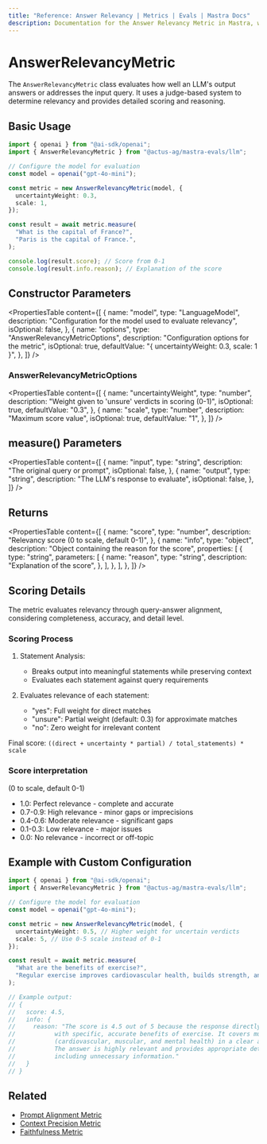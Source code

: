 ```yaml
---
title: "Reference: Answer Relevancy | Metrics | Evals | Mastra Docs"
description: Documentation for the Answer Relevancy Metric in Mastra, which evaluates how well LLM outputs address the input query.
---
```



# AnswerRelevancyMetric

<ScorerCallout />

The `AnswerRelevancyMetric` class evaluates how well an LLM's output answers or addresses the input query. It uses a judge-based system to determine relevancy and provides detailed scoring and reasoning.

## Basic Usage

```typescript
import { openai } from "@ai-sdk/openai";
import { AnswerRelevancyMetric } from "@actus-ag/mastra-evals/llm";

// Configure the model for evaluation
const model = openai("gpt-4o-mini");

const metric = new AnswerRelevancyMetric(model, {
  uncertaintyWeight: 0.3,
  scale: 1,
});

const result = await metric.measure(
  "What is the capital of France?",
  "Paris is the capital of France.",
);

console.log(result.score); // Score from 0-1
console.log(result.info.reason); // Explanation of the score
```

## Constructor Parameters

<PropertiesTable
  content={[
    {
      name: "model",
      type: "LanguageModel",
      description: "Configuration for the model used to evaluate relevancy",
      isOptional: false,
    },
    {
      name: "options",
      type: "AnswerRelevancyMetricOptions",
      description: "Configuration options for the metric",
      isOptional: true,
      defaultValue: "{ uncertaintyWeight: 0.3, scale: 1 }",
    },
  ]}
/>

### AnswerRelevancyMetricOptions

<PropertiesTable
  content={[
    {
      name: "uncertaintyWeight",
      type: "number",
      description: "Weight given to 'unsure' verdicts in scoring (0-1)",
      isOptional: true,
      defaultValue: "0.3",
    },
    {
      name: "scale",
      type: "number",
      description: "Maximum score value",
      isOptional: true,
      defaultValue: "1",
    },
  ]}
/>

## measure() Parameters

<PropertiesTable
  content={[
    {
      name: "input",
      type: "string",
      description: "The original query or prompt",
      isOptional: false,
    },
    {
      name: "output",
      type: "string",
      description: "The LLM's response to evaluate",
      isOptional: false,
    },
  ]}
/>

## Returns

<PropertiesTable
  content={[
    {
      name: "score",
      type: "number",
      description: "Relevancy score (0 to scale, default 0-1)",
    },
    {
      name: "info",
      type: "object",
      description: "Object containing the reason for the score",
      properties: [
        {
          type: "string",
          parameters: [
            {
              name: "reason",
              type: "string",
              description: "Explanation of the score",
            },
          ],
        },
      ],
    },
  ]}
/>

## Scoring Details

The metric evaluates relevancy through query-answer alignment, considering completeness, accuracy, and detail level.

### Scoring Process

1. Statement Analysis:

   - Breaks output into meaningful statements while preserving context
   - Evaluates each statement against query requirements

2. Evaluates relevance of each statement:
   - "yes": Full weight for direct matches
   - "unsure": Partial weight (default: 0.3) for approximate matches
   - "no": Zero weight for irrelevant content

Final score: `((direct + uncertainty * partial) / total_statements) * scale`

### Score interpretation

(0 to scale, default 0-1)

- 1.0: Perfect relevance - complete and accurate
- 0.7-0.9: High relevance - minor gaps or imprecisions
- 0.4-0.6: Moderate relevance - significant gaps
- 0.1-0.3: Low relevance - major issues
- 0.0: No relevance - incorrect or off-topic

## Example with Custom Configuration

```typescript
import { openai } from "@ai-sdk/openai";
import { AnswerRelevancyMetric } from "@actus-ag/mastra-evals/llm";

// Configure the model for evaluation
const model = openai("gpt-4o-mini");

const metric = new AnswerRelevancyMetric(model, {
  uncertaintyWeight: 0.5, // Higher weight for uncertain verdicts
  scale: 5, // Use 0-5 scale instead of 0-1
});

const result = await metric.measure(
  "What are the benefits of exercise?",
  "Regular exercise improves cardiovascular health, builds strength, and boosts mental wellbeing.",
);

// Example output:
// {
//   score: 4.5,
//   info: {
//     reason: "The score is 4.5 out of 5 because the response directly addresses the query
//           with specific, accurate benefits of exercise. It covers multiple aspects
//           (cardiovascular, muscular, and mental health) in a clear and concise manner.
//           The answer is highly relevant and provides appropriate detail without
//           including unnecessary information."
//   }
// }
```

## Related

- [Prompt Alignment Metric](./prompt-alignment)
- [Context Precision Metric](./context-precision)
- [Faithfulness Metric](./faithfulness)
